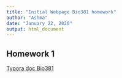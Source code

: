 ```yaml
---
title: "Initial Webpage Bio381 homework"
author: "Ashma"
date: "January 22, 2020"
output: html_document
---
```


## Homework 1
[Typora doc Bio381](Bio381.html)